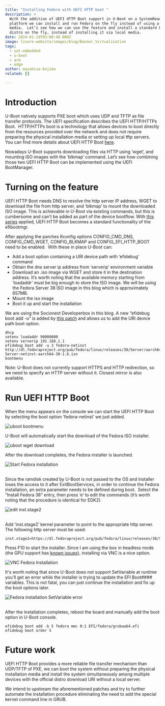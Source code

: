 ```yaml
---
title: "Installing Fedora with UEFI HTTP boot "
description: >
  With the addition of UEFI HTTP Boot support in U-Boot on a SystemReady-IR
  platform we can install and run Fedora on the fly instead of using a local
  media.  Let’s see how we can use the feature and install a standard Fedora
  distro on the fly, instead of installing it via local media.
date: 2024-01-19T03:00:49.000Z
image: linaro-website/images/blog/Banner_Virtualization
tags:
  - iot-embedded
  - u-boot
  - arm
  - edge
author: masahisa-kojima
related: []

---
```


# Introduction

U-Boot natively supports PXE boot which uses UDP and TFTP as file transfer protocols. The UEFI specification describes the UEFI HTTP/HTTPs Boot.  HTTP/HTTPs boot is a technology that allows devices to boot directly from the resources provided over the network and does not require preparing the physical installation media or setting up local tftp servers.  You can find more details about UEFI HTTP Boot [here](https://www.linaro.org/blog/ledge-blogs-uefi-http-and-https-boot-in-u-boot/).

Nowadays U-Boot supports downloading files via HTTP using ‘wget’, and mounting ISO images with the ‘blkmap’ command. Let’s see how combining those two UEFI HTTP Boot can be implemented using the UEFI BootManager.

# Turning on the feature

UEFI HTTP Boot needs DNS to resolve the http server IP address, WGET to download the file from http server, and ‘blkmap’ to mount the downloaded ISO image. This is achievable in U-Boot via existing commands, but this is cumbersome and can’t be added as part of the device bootflow. With [this series](https://lore.kernel.org/u-boot/20231025062845.3100964-1-masahisa.kojima@linaro.org/) applied, UEFI HTTP Boot becomes a standard functionality of the efibootmgr. 

After applying the parches Kconfig options CONFIG\_CMD\_DNS, CONFIG\_CMD\_WGET, CONFIG\_BLKMAP and CONFIG\_EFI\_HTTP\_BOOT need to be enabled.  With these in place U-Boot can:

* Add a boot option containing a URI device path with ‘efidebug’ command 
* Obtain the dns server ip address from ‘serverip’ environment variable
* Download an .iso image via WGET and store it in the destination address. It’s worth noting that the available memory starting from ‘loadaddr’ must be big enough to store the ISO image. We will be using the Fedora Server 38 ISO image in this blog which is approximately 657MB. 
* Mount the iso image 
* Boot it up and start the installation

We are using the Socionext Developerbox in this blog. A new “efidebug boot add -u” is added by [this patch](https://lore.kernel.org/u-boot/20231025062845.3100964-7-masahisa.kojima@linaro.org/) and allows us to add the URI device path boot option.

```
dhcp
setenv loadaddr 90000000
setenv serverip 192.168.1.1
efidebug boot add -u 3 fedora-netinst http://dl.fedoraproject.org/pub/fedora/linux/releases/38/Server/aarch64/iso/Fedora-Server-netinst-aarch64-38-1.6.iso
bootmenu
```

Note: U-Boot does not currently support HTTPS and HTTP redirection, so we need to specify an HTTP server without it. Closest mirror is also available.

# Run UEFI HTTP Boot

When the menu appears on the console we can start the UEFI HTTP Boot by selecting the boot option ‘fedora-netinst’ we just added.

![uboot bootmenu](/linaro-website/images/blog/uboot-bootmenu)

U-Boot will automatically start the download of the Fedora ISO installer.

![uboot wget download](/linaro-website/images/blog/uboot-wget-download)

After the download completes, the Fedora installer is launched. 

![Start Fedora installation](/linaro-website/images/blog/start-fedora-installation)

\
Since the ramdisk created by U-Boot is not passed to the OS and installer loses the access to it after ExitBootServices, in order to continue the Fedora installation, an extra parameter needs to be defined during boot.  Select the “Install Fedora 38” entry, then press ‘e’ to edit the commands (it’s worth noting that the procedure is identical for EDK2).

![edit inst.stage2](/linaro-website/images/blog/edit-inst.stage2)

\
Add ‘inst.stage2’ kernel parameter to point to the appropriate http server. The following http server must be used:

```
inst.stage2=https://dl.fedoraproject.org/pub/fedora/linux/releases/38/Server/aarch64/os/
```

Press F10 to start the installer. Since I am using the box in headless mode (the GPU support has [known issues](https://www.96boards.org/documentation/enterprise/developerbox/support/known-issues.html)), installing via VNC is a nice option.

![VNC Fedora Installation](/linaro-website/images/blog/vnc-fedora-installation)

It's worth noting that since U-Boot does not support SetVariable at runtime you'll get an error while the installer is trying to update the EFI Boot#### variables. This is not fatal, you can just continue the installation and fix up the boot options later.

![Fedora installation SetVariable error](/linaro-website/images/blog/fedora-installation-setvariable-error)

\
After the installation completes, reboot the board and manually add the boot option in U-Boot console.

```
efidebug boot add -b 5 fedora mmc 0:1 EFI/fedora/grubaa64.efi
efidebug boot order 5
```

# Future work

UEFI HTTP Boot provides a more reliable file transfer mechanism than UDP/TFTP of PXE, we can boot the system without preparing the physical installation media and install the system simultaneously among multiple devices with the official distro download URI without a local server.

We intend to upstream the aforementioned patches and try to further automate the installation procedure eliminating the need to add the special kernel command line in GRUB.
